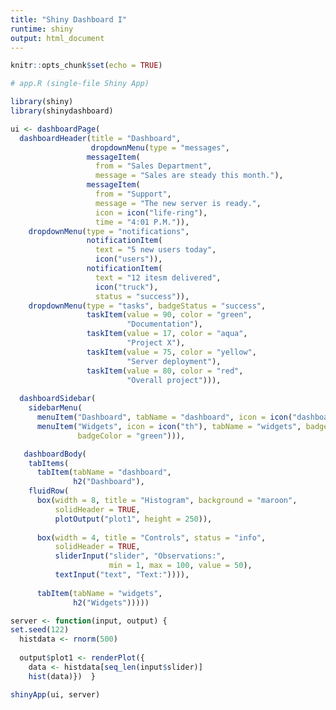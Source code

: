 ---
title: "Shiny Dashboard I"
runtime: shiny
output: html_document
---

```{r setup, include=FALSE}
knitr::opts_chunk$set(echo = TRUE)
```

``` {r, echo = FALSE, warning = FALSE, message = FALSE}
# app.R (single-file Shiny App)

library(shiny)
library(shinydashboard)

ui <- dashboardPage(
  dashboardHeader(title = "Dashboard",
                  dropdownMenu(type = "messages",
                 messageItem(
                   from = "Sales Department",
                   message = "Sales are steady this month."),
                 messageItem(
                   from = "Support",
                   message = "The new server is ready.",
                   icon = icon("life-ring"),
                   time = "4:01 P.M.")),
    dropdownMenu(type = "notifications",
                 notificationItem(
                   text = "5 new users today",
                   icon("users")),
                 notificationItem(
                   text = "12 itesm delivered",
                   icon("truck"),
                   status = "success")),
    dropdownMenu(type = "tasks", badgeStatus = "success",
                 taskItem(value = 90, color = "green",
                          "Documentation"),
                 taskItem(value = 17, color = "aqua",
                          "Project X"),
                 taskItem(value = 75, color = "yellow",
                          "Server deployment"),
                 taskItem(value = 80, color = "red",
                          "Overall project"))),
                       
  dashboardSidebar(
    sidebarMenu(
      menuItem("Dashboard", tabName = "dashboard", icon = icon("dashboard")),
      menuItem("Widgets", icon = icon("th"), tabName = "widgets", badgeLabel = "New",
               badgeColor = "green"))),

   dashboardBody(
    tabItems(
      tabItem(tabName = "dashboard",
              h2("Dashboard"),     
    fluidRow(
      box(width = 8, title = "Histogram", background = "maroon",
          solidHeader = TRUE,
          plotOutput("plot1", height = 250)),
      
      box(width = 4, title = "Controls", status = "info", 
          solidHeader = TRUE, 
          sliderInput("slider", "Observations:", 
                      min = 1, max = 100, value = 50),
          textInput("text", "Text:")))),
    
      tabItem(tabName = "widgets",
              h2("Widgets")))))

server <- function(input, output) {
set.seed(122)
  histdata <- rnorm(500)
  
  output$plot1 <- renderPlot({
    data <- histdata[seq_len(input$slider)]
    hist(data)})  }

shinyApp(ui, server)
```